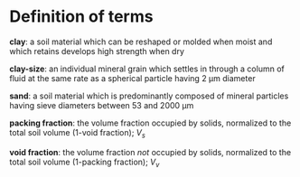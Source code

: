# Definition of terms {#definition-of-terms}

**clay**: a soil material which can be reshaped or molded when moist and which retains develops high strength when dry

**clay-size**: an individual mineral grain which settles in through a column of fluid at the same rate as a spherical particle having 2 &mu;m diameter

**sand**: a soil material which is predominantly composed of mineral particles having sieve diameters between 53 and 2000 &mu;m

**packing fraction**: the volume fraction occupied by solids, normalized to the total soil volume (1-void fraction); $V_{s}$

**void fraction**: the volume fraction _not_ occupied by solids, normalized to the total soil volume (1-packing fraction); $V_{v}$
